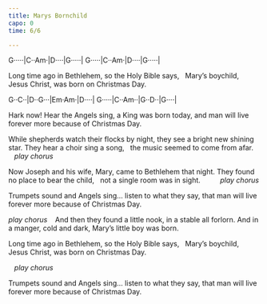```yaml
---
title: Marys Bornchild
capo: 0
time: 6/6

---
```

G·····|C··Am·|D····|G·····|
G·····|C··Am·|D····|G·····|

Long time ago in Bethlehem, 
so the Holy Bible says,  
Mary's boychild, Jesus Christ, 
was born on Christmas Day. 

:::{.chorus}
G··C··|D··G···|Em·Am·|D····|
G·····|C··Am··|G··D··|G····|

Hark now! Hear the Angels sing, 
a King was born today, 
and man will live forever more 
because of Christmas Day. 
:::

While shepherds watch their flocks by night, 
they see a bright new shining star. 
They hear a choir sing a song,  
the music seemed to come from afar.  
  
*play chorus* 

Now Joseph and his wife, Mary, 
came to Bethlehem that night. 
They found no place to bear the child,  
not a single room was in sight.      
  
*play chorus*

Trumpets sound and Angels sing...
listen to what they say, 
that man will live forever more 
because of Christmas Day. 

*play chorus*
  
And then they found a little nook, 
in a stable all forlorn. 
And in a manger, cold and dark, 
Mary's little boy was born.

Long time ago in Bethlehem, 
so the Holy Bible says,  
Mary's boychild, Jesus Christ, 
was born on Christmas Day. 

  
*play chorus*

Trumpets sound and Angels sing...
listen to what they say, 
that man will live forever more 
because of Christmas Day.

